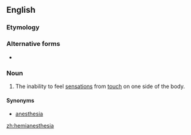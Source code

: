 ==English==

===Etymology===
{{prefix|hemi|anesthesia|lang=en}}

===Alternative forms===
* {{l|en|hemianaesthesia}}

===Noun===
{{en-noun|-}}

# {{label|en|medical}} The inability to feel [[sensations]] from [[touch]] on one side of the body.

====Synonyms====
* {{l|en|unilateral}} [[anesthesia]]

[[zh:hemianesthesia]]